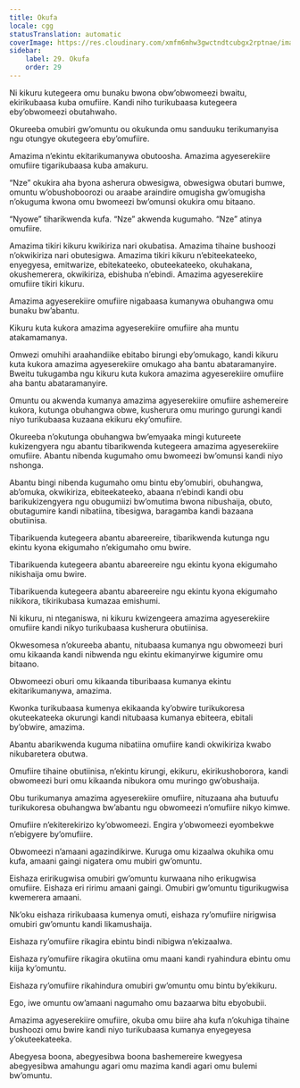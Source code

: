 ```yaml
---
title: Okufa
locale: cgg
statusTranslation: automatic
coverImage: https://res.cloudinary.com/xmfm6mhw3gwctndtcubgx2rptnae/image/upload/v1740337243/small_cover_educacion_fundamental_a051170f1c.webp
sidebar:
    label: 29. Okufa
    order: 29
---
```

Ni kikuru kutegeera omu bunaku bwona obw’obwomeezi bwaitu, ekirikubaasa kuba omufiire. Kandi niho turikubaasa kutegeera eby’obwomeezi obutahwaho.

Okureeba omubiri gw’omuntu ou okukunda omu sanduuku terikumanyisa ngu otungye okutegeera eby’omufiire.

Amazima n’ekintu ekitarikumanywa obutoosha. Amazima agyeserekiire omufiire tigarikubaasa kuba amakuru.

“Nze” okukira aha byona asherura obwesigwa, obwesigwa obutari bumwe, omuntu w’obushoboorozi ou araabe araindire omugisha gw’omugisha n’okuguma kwona omu bwomeezi bw’omunsi okukira omu bitaano.

“Nyowe” tiharikwenda kufa. “Nze” akwenda kugumaho. “Nze” atinya omufiire.

Amazima tikiri kikuru kwikiriza nari okubatisa. Amazima tihaine bushoozi n’okwikiriza nari obutesigwa. Amazima tikiri kikuru n’ebiteekateeko, enyegyesa, emitwarize, ebitekateeko, obuteekateeko, okuhakana, okushemerera, okwikiriza, ebishuba n’ebindi. Amazima agyeserekiire omufiire tikiri kikuru.

Amazima agyeserekiire omufiire nigabaasa kumanywa obuhangwa omu bunaku bw’abantu.

Kikuru kuta kukora amazima agyeserekiire omufiire aha muntu atakamamanya.

Omwezi omuhihi araahandiike ebitabo birungi eby’omukago, kandi kikuru kuta kukora amazima agyeserekiire omukago aha bantu abataramanyire. Bweitu tukugamba ngu kikuru kuta kukora amazima agyeserekiire omufiire aha bantu abataramanyire.

Omuntu ou akwenda kumanya amazima agyeserekiire omufiire ashemereire kukora, kutunga obuhangwa obwe, kusherura omu muringo gurungi kandi niyo turikubaasa kuzaana ekikuru eky’omufiire.

Okureeba n’okutunga obuhangwa bw’emyaaka mingi kutureete kukizengyera ngu abantu tibarikwenda kutegeera amazima agyeserekiire omufiire. Abantu nibenda kugumaho omu bwomeezi bw’omunsi kandi niyo nshonga.

Abantu bingi nibenda kugumaho omu bintu eby’omubiri, obuhangwa, ab’omuka, okwikiriza, ebiteekateeko, abaana n’ebindi kandi obu barikukizengyera ngu obugumiizi bw’omutima bwona nibushaija, obuto, obutagumire kandi nibatiina, tibesigwa, baragamba kandi bazaana obutiinisa.

Tibarikuenda kutegeera abantu abareereire, tibarikwenda kutunga ngu ekintu kyona ekigumaho n’ekigumaho omu bwire.

Tibarikuenda kutegeera abantu abareereire ngu ekintu kyona ekigumaho nikishaija omu bwire.

Tibarikuenda kutegeera abantu abareereire ngu ekintu kyona ekigumaho nikikora, tikirikubasa kumazaa emishumi.

Ni kikuru, ni nteganiswa, ni kikuru kwizengeera amazima agyeserekiire omufiire kandi nikyo turikubaasa kusherura obutiinisa.

Okwesomesa n’okureeba abantu, nitubaasa kumanya ngu obwomeezi buri omu kikaanda kandi nibwenda ngu ekintu ekimanyirwe kigumire omu bitaano.

Obwomeezi oburi omu kikaanda tiburibaasa kumanya ekintu ekitarikumanywa, amazima.

Kwonka turikubaasa kumenya ekikaanda ky’obwire turikukoresa okuteekateeka okurungi kandi nitubaasa kumanya ebiteera, ebitali by’obwire, amazima.

Abantu abarikwenda kuguma nibatiina omufiire kandi okwikiriza kwabo nikubaretera obutwa.

Omufiire tihaine obutiinisa, n’ekintu kirungi, ekikuru, ekirikushoborora, kandi obwomeezi buri omu kikaanda nibukora omu muringo gw’obushaija.

Obu turikumanya amazima agyeserekiire omufiire, nituzaana aha butuufu turikukoresa obuhangwa bw’abantu ngu obwomeezi n’omufiire nikyo kimwe.

Omufiire n’ekiterekirizo ky’obwomeezi. Engira y’obwomeezi eyombekwe n’ebigyere by’omufiire.

Obwomeezi n’amaani agazindikirwe. Kuruga omu kizaalwa okuhika omu kufa, amaani gaingi nigatera omu mubiri gw’omuntu.

Eishaza eririkugwisa omubiri gw’omuntu kurwaana niho erikugwisa omufiire. Eishaza eri ririmu amaani gaingi. Omubiri gw’omuntu tigurikugwisa kwemerera amaani.

Nk’oku eishaza ririkubaasa kumenya omuti, eishaza ry’omufiire nirigwisa omubiri gw’omuntu kandi likamushaija.

Eishaza ry’omufiire rikagira ebintu bindi nibigwa n’ekizaalwa.

Eishaza ry’omufiire rikagira okutiina omu maani kandi ryahindura ebintu omu kiija ky’omuntu.

Eishaza ry’omufiire rikahindura omubiri gw’omuntu omu bintu by’ekikuru.

Ego, iwe omuntu ow’amaani nagumaho omu bazaarwa bitu ebyobubii.

Amazima agyeserekiire omufiire, okuba omu biire aha kufa n’okuhiga tihaine bushoozi omu bwire kandi niyo turikubaasa kumanya enyegeyesa y’okuteekateeka.

Abegyesa boona, abegyesibwa boona bashemereire kwegyesa abegyesibwa amahungu agari omu mazima kandi agari omu bulemi bw’omuntu.

